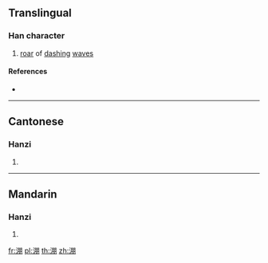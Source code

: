 {{character info/new}}
==Translingual==

===Han character===
{{Han char|rn=85|rad=水|as=08|sn=11|four=37120|canj=EBB|ids=⿰氵朋}}

# [[roar]] of [[dash]]ing [[wave]]s

====References====
* {{Han ref|kx=0630.050|dkj=17647|dj=1032.070|hdz=31655.050|uh=6DDC|ud=28124|bh=D5F2|bd=54770}}

----

==Cantonese==

===Hanzi===
{{yue-hanzi|jyut=|y=paang4}}

# {{defn|lang=yue|sort=水08}}

----

==Mandarin==

===Hanzi===
{{cmn-hanzi|pin=[[péng]] ([[peng2]]), [[píng]] ([[ping2]])|wg=p'eng<sup>2</sup>, p'ing<sup>2</sup>}}

# {{defn|lang=cmn|sort=水08}}

[[fr:淜]]
[[pl:淜]]
[[th:淜]]
[[zh:淜]]